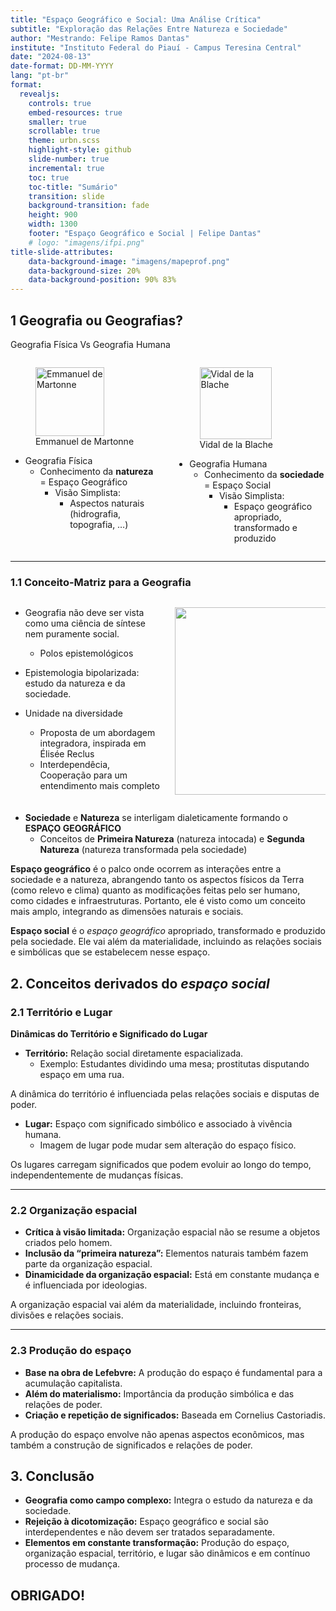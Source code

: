 ```yaml
---
title: "Espaço Geográfico e Social: Uma Análise Crítica"
subtitle: "Exploração das Relações Entre Natureza e Sociedade"
author: "Mestrando: Felipe Ramos Dantas"
institute: "Instituto Federal do Piauí - Campus Teresina Central"
date: "2024-08-13"
date-format: DD-MM-YYYY
lang: "pt-br"
format: 
  revealjs:
    controls: true
    embed-resources: true
    smaller: true
    scrollable: true
    theme: urbn.scss
    highlight-style: github
    slide-number: true
    incremental: true
    toc: true
    toc-title: "Sumário"
    transition: slide
    background-transition: fade
    height: 900
    width: 1300
    footer: "Espaço Geográfico e Social | Felipe Dantas"
    # logo: "imagens/ifpi.png"
title-slide-attributes: 
    data-background-image: "imagens/mapeprof.png"
    data-background-size: 20%
    data-background-position: 90% 83%
---
```


## 1 Geografia ou Geografias?

Geografia Física Vs Geografia Humana

:::: {.columns}

::: {.column width=50%}

::: {.fragment}
![Emmanuel de Martonne](./imagens/fotografias/emmanuel_martonne.jpeg){width=110 fig-align="left" #fig-martonne}
:::

- Geografia Física
  - Conhecimento da **natureza** = Espaço Geográfico
    - Visão Simplista:
      - Aspectos naturais (hidrografia, topografia, ...)
:::

::: {.column width="50%"}

::: {.fragment}
![Vidal de la Blache](./imagens/fotografias/vidal_blache.jpg){width=115 fig-align="left" #fig-blache}
:::

- Geografia Humana
  -  Conhecimento da **sociedade** = Espaço Social
     -  Visão Simplista:
        -  Espaço geográfico apropriado, transformado e produzido
:::

::::

---

### 1.1 Conceito-Matriz para a Geografia

:::: {.columns}
::: {.column width="50%"}
- Geografia não deve ser vista como uma ciência de síntese nem puramente social.
  - Polos epistemológicos
- Epistemologia bipolarizada: estudo da natureza e da sociedade.

- Unidade na diversidade
  - Proposta de um abordagem integradora, inspirada em Élisée Reclus
  - Interdependêcia, Cooperação para um entendimento mais completo

:::
::: {.column width="50%"}
::: {.fragment}
![](./imagens/fotografias/elisiee_reclus.jpg){width=300 fig-align="center" #fig-reclus}
:::
:::
::::

- **Sociedade** e **Natureza** se interligam dialeticamente formando o **ESPAÇO GEOGRÁFICO**
  - Conceitos de **Primeira Natureza** (natureza intocada) e **Segunda Natureza** (natureza transformada pela sociedade)

::: {.fragment}
::: callout-important
**Espaço geográfico** é o palco onde ocorrem as interações entre a sociedade e a natureza, abrangendo tanto os aspectos físicos da Terra (como relevo e clima) quanto as modificações feitas pelo ser humano, como cidades e infraestruturas. Portanto, ele é visto como um conceito mais amplo, integrando as dimensões naturais e sociais.
:::
:::

::: {.fragment}
::: callout-important
**Espaço social** é o *espaço geográfico* apropriado, transformado e produzido pela sociedade. Ele vai além da materialidade, incluindo as relações sociais e simbólicas que se estabelecem nesse espaço.
:::
:::

::: {.footer}
:::

## 2. Conceitos derivados do *espaço social*

### 2.1 Território e Lugar

**Dinâmicas do Território e Significado do Lugar**

- **Território:** Relação social diretamente espacializada.
  - Exemplo: Estudantes dividindo uma mesa; prostitutas disputando espaço em uma rua.

::: {.fragment}
::: callout-note
A dinâmica do território é influenciada pelas relações sociais e disputas de poder.
:::
:::

- **Lugar:** Espaço com significado simbólico e associado à vivência humana.
  - Imagem de lugar pode mudar sem alteração do espaço físico.

::: {.fragment}
::: callout-tip
Os lugares carregam significados que podem evoluir ao longo do tempo, independentemente de mudanças físicas.
:::
:::

---

### 2.2 Organização espacial

-   **Crítica à visão limitada:** Organização espacial não se resume a objetos criados pelo homem.
-   **Inclusão da "primeira natureza":** Elementos naturais também fazem parte da organização espacial.
-   **Dinamicidade da organização espacial:** Está em constante mudança e é influenciada por ideologias.

::: {.fragment}
::: callout-important
A organização espacial vai além da materialidade, incluindo fronteiras, divisões e relações sociais.
:::
:::

---

### 2.3 Produção do espaço

- **Base na obra de Lefebvre:** A produção do espaço é fundamental para a acumulação capitalista.
- **Além do materialismo:** Importância da produção simbólica e das relações de poder.
- **Criação e repetição de significados:** Baseada em Cornelius Castoriadis.

::: {.fragment}
::: callout-warning
A produção do espaço envolve não apenas aspectos econômicos, mas também a construção de significados e relações de poder.
:::
:::


## 3. Conclusão

-   **Geografia como campo complexo:** Integra o estudo da natureza e da sociedade.
-   **Rejeição à dicotomização:** Espaço geográfico e social são interdependentes e não devem ser tratados separadamente.
-   **Elementos em constante transformação:** Produção do espaço, organização espacial, território, e lugar são dinâmicos e em contínuo processo de mudança.


## OBRIGADO!
